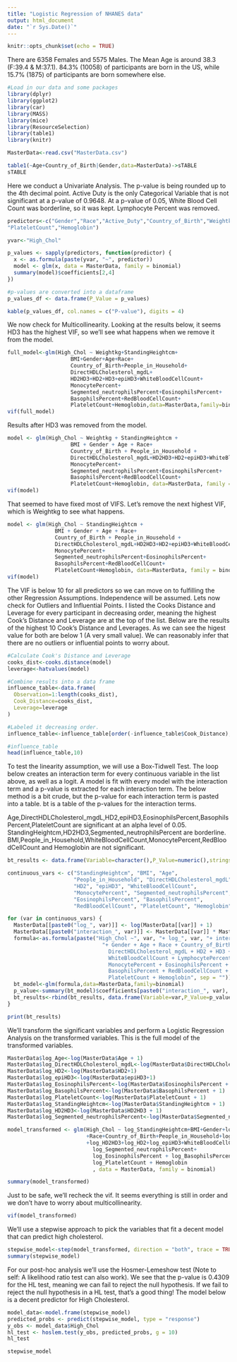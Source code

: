 ---
title: "Logistic Regression of NHANES data"
output: html_document
date: "`r Sys.Date()`"
---

```{r setup, include=FALSE}
knitr::opts_chunk$set(echo = TRUE)
```

There are 6358 Females and 5575 Males. The Mean Age is around 38.3 (F:39.4 & M:37.1). 84.3% (10058) of participants are born in the US, while 15.7% (1875) of participants are born somewhere else.
```{r pressure, echo=FALSE}
#Load in our data and some packages
library(dplyr)
library(ggplot2)
library(car)
library(MASS)
library(mice)
library(ResourceSelection)
library(table1)
library(knitr)

MasterData<-read.csv("MasterData.csv")

table1(~Age+Country_of_Birth|Gender,data=MasterData)->sTABLE
sTABLE
```
Here we conduct a Univariate Analysis. The p-value is being rounded up to the 4th decimal point. Active Duty is the only Categorical Variable that is not significant at a p-value of 0.9648. At a p-value of 0.05, White Blood Cell Count was borderline, so it was kept. Lymphocyte Percent was removed.

```{r, echo=FALSE}
predictors<-c("Gender","Race","Active_Duty","Country_of_Birth","Weightkg","StandingHeightcm","BMI","Age","People_in_Household","DirectHDLCholesterol_mgdL","HD2HD3","HD2","HD3","epiHD3","WhiteBloodCellCount","LymphocytePercent","MonocytePercent","Segmented_neutrophilsPercent","EosinophilsPercent","BasophilsPercent","RedBloodCellCount",
"PlateletCount","Hemoglobin")

yvar<-"High_Chol"

p_values <- sapply(predictors, function(predictor) {
  x <- as.formula(paste(yvar, "~", predictor))
  model <- glm(x, data = MasterData, family = binomial)
  summary(model)$coefficients[2,4]
})

#p-values are converted into a dataframe
p_values_df <- data.frame(P_Value = p_values)

kable(p_values_df, col.names = c("P-value"), digits = 4)
```
We now check for Multicollinearity. Looking at the results below, it seems HD3 has the highest VIF, so we'll see what happens when we remove it from the model.
```{r, echo=FALSE}
full_model<-glm(High_Chol ~ Weightkg+StandingHeightcm+
                    BMI+Gender+Age+Race+ 
                    Country_of_Birth+People_in_Household+
                    DirectHDLCholesterol_mgdL+
                    HD2HD3+HD2+HD3+epiHD3+WhiteBloodCellCount+
                    MonocytePercent+
                    Segmented_neutrophilsPercent+EosinophilsPercent+
                    BasophilsPercent+RedBloodCellCount+
                    PlateletCount+Hemoglobin,data=MasterData,family=binomial)
vif(full_model)
```

Results after HD3 was removed from the model.
```{r, echo=FALSE}
model <- glm(High_Chol ~ Weightkg + StandingHeightcm +
                    BMI + Gender + Age + Race+ 
                    Country_of_Birth + People_in_Household +
                    DirectHDLCholesterol_mgdL+HD2HD3+HD2+epiHD3+WhiteBloodCellCount+
                    MonocytePercent+
                    Segmented_neutrophilsPercent+EosinophilsPercent+
                    BasophilsPercent+RedBloodCellCount+
                    PlateletCount+Hemoglobin, data=MasterData, family = binomial)
vif(model)
```

That seemed to have fixed most of VIFS. Let's remove the next highest VIF, which is Weightkg to see what happens.
```{r, echo=FALSE}
model <- glm(High_Chol ~ StandingHeightcm +
               BMI + Gender + Age + Race+ 
               Country_of_Birth + People_in_Household +
               DirectHDLCholesterol_mgdL+HD2HD3+HD2+epiHD3+WhiteBloodCellCount+
               MonocytePercent+
               Segmented_neutrophilsPercent+EosinophilsPercent+
               BasophilsPercent+RedBloodCellCount+
               PlateletCount+Hemoglobin, data=MasterData, family = binomial)
vif(model)
```

The VIF is below 10 for all predictors so we can move on to fulfilling the other Regression Assumptions. Independence will be assumed. Lets now check for Outliers and Influential Points. I listed the Cooks Distance and Leverage for every participant in decreasing order, meaning the highest Cook's Distance and Leverage are at the top of the list. Below are the results of the highest 10 Cook's Distance and Leverages. As we can see the higest value for both are below 1 (A very small value). We can reasonably infer that there are no outliers or influential points to worry about.

```{r, echo=FALSE}
#Calculate Cook's Distance and Leverage
cooks_dist<-cooks.distance(model)
leverage<-hatvalues(model)

#Combine results into a data frame
influence_table<-data.frame(
  Observation=1:length(cooks_dist), 
  Cook_Distance=cooks_dist,         
  Leverage=leverage                 
)

#Labeled it decreasing order.
influence_table<-influence_table[order(-influence_table$Cook_Distance), ]

#influence_table
head(influence_table,10)
```

To test the linearity assumption, we will use a Box-Tidwell Test. The loop below creates an interaction term for every continuous variable in the list above, as well as a logit. A model is fit with every model with the interaction term and a p-value is extracted for each interaction term. The below method is a bit crude, but the p-value for each interaction term is pasted into a table. bt is a table of the p-values for the interaction terms.

Age,DirectHDLCholesterol_mgdL,HD2,epiHD3,EosinophilsPercent,BasophilsPercent,PlateletCount are significant at an alpha level of 0.05. StandingHeightcm,HD2HD3,Segmented_neutrophilsPercent are borderline. BMI,People_in_Household,WhiteBloodCellCount,MonocytePercent,RedBloodCellCount and Hemoglobin are not significant.


```{r, echo=FALSE}
bt_results <- data.frame(Variable=character(),P_Value=numeric(),stringsAsFactors=FALSE)

continuous_vars <- c("StandingHeightcm", "BMI", "Age", 
                     "People_in_Household", "DirectHDLCholesterol_mgdL", "HD2HD3",
                     "HD2", "epiHD3", "WhiteBloodCellCount", 
                     "MonocytePercent", "Segmented_neutrophilsPercent",
                     "EosinophilsPercent", "BasophilsPercent", 
                     "RedBloodCellCount", "PlateletCount", "Hemoglobin")

for (var in continuous_vars) {
  MasterData[[paste0("log_", var)]] <- log(MasterData[[var]] + 1)
  MasterData[[paste0("interaction_", var)]] <- MasterData[[var]] * MasterData[[paste0("log_", var)]]
  formula<-as.formula(paste("High_Chol ~", var, "+ log_", var, "+ interaction_", var, 
                              "+ Gender + Age + Race + Country_of_Birth + People_in_Household + 
                                DirectHDLCholesterol_mgdL + HD2 + HD3 + epiHD3 + 
                                WhiteBloodCellCount + LymphocytePercent + 
                                MonocytePercent + EosinophilsPercent + 
                                BasophilsPercent + RedBloodCellCount + 
                                PlateletCount + Hemoglobin", sep = ""))
  bt_model<-glm(formula,data=MasterData,family=binomial)
  p_value<-summary(bt_model)$coefficients[paste0("interaction_", var), "Pr(>|z|)"]
  bt_results<-rbind(bt_results, data.frame(Variable=var,P_Value=p_value))
}

print(bt_results)
```

We'll transform the significant variables and perform a Logistic Regression Analysis on the transformed variables. This is the full model of the transformed variables.
```{r, echo=FALSE}
MasterData$log_Age<-log(MasterData$Age + 1)
MasterData$log_DirectHDLCholesterol_mgdL<-log(MasterData$DirectHDLCholesterol_mgdL + 1)
MasterData$log_HD2<-log(MasterData$HD2+1)
MasterData$log_epiHD3<-log(MasterData$epiHD3+1)
MasterData$log_EosinophilsPercent<-log(MasterData$EosinophilsPercent + 1)
MasterData$log_BasophilsPercent<-log(MasterData$BasophilsPercent + 1)
MasterData$log_PlateletCount<-log(MasterData$PlateletCount + 1)
MasterData$log_StandingHeightcm<-log(MasterData$StandingHeightcm + 1)
MasterData$log_HD2HD3<-log(MasterData$HD2HD3 + 1)
MasterData$log_Segmented_neutrophilsPercent<-log(MasterData$Segmented_neutrophilsPercent+1)

model_transformed <- glm(High_Chol ~ log_StandingHeightcm+BMI+Gender+log_Age
                         +Race+Country_of_Birth+People_in_Household+log_DirectHDLCholesterol_mgdL
                         +log_HD2HD3+log_HD2+log_epiHD3+WhiteBloodCellCount+MonocytePercent+
                           log_Segmented_neutrophilsPercent+
                           log_EosinophilsPercent + log_BasophilsPercent + RedBloodCellCount+
                           log_PlateletCount + Hemoglobin
                           , data = MasterData, family = binomial)

summary(model_transformed)
```
Just to be safe, we'll recheck the vif. It seems everything is still in order and we don't have to worry about multicollinearity. 
```{r, echo=FALSE}
vif(model_transformed)
```

We'll use a stepwise approach to pick the variables that fit a decent model that can predict high cholesterol.
```{r, echo=FALSE}
stepwise_model<-step(model_transformed, direction = "both", trace = TRUE)
summary(stepwise_model)
```
For our post-hoc analysis we'll use the Hosmer-Lemeshow test (Note to self: A likelihood ratio test can also work). We see that the p-value is 0.4309 for the HL test, meaning we can fail to reject the null hypothesis. If we fail to reject the null hypothesis in a HL test, that's a good thing! The model below is a decent predictor for High Cholesterol.
```{r, echo=FALSE}
model_data<-model.frame(stepwise_model)
predicted_probs <- predict(stepwise_model, type = "response")
y_obs <- model_data$High_Chol
hl_test <- hoslem.test(y_obs, predicted_probs, g = 10)
hl_test

stepwise_model
```
